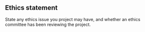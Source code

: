 ## Ethics statement {#sec-ethics-statement}

State any ethics issue you project may have, and whether an ethics committee has been reviewing the project.

